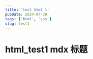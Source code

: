 ---
title: 'test html 1'
pubDate: 2024-07-30
tags: ['html', 'css']
slug: test1
---

# html_test1 mdx 标题